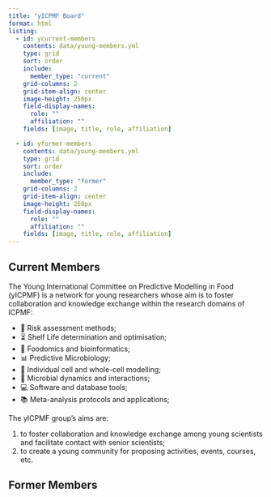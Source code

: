 ```yaml
---
title: "yICPMF Board"
format: html
listing:
  - id: ycurrent-members
    contents: data/young-members.yml
    type: grid
    sort: order
    include:
      member_type: "current"
    grid-columns: 2
    grid-item-align: center
    image-height: 250px 
    field-display-names:
      role: ""
      affiliation: ""
    fields: [image, title, role, affiliation]

  - id: yformer-members
    contents: data/young-members.yml
    type: grid
    sort: order
    include:
      member_type: "former"
    grid-columns: 2
    grid-item-align: center
    image-height: 250px 
    field-display-names:
      role: ""
      affiliation: ""
    fields: [image, title, role, affiliation]
---
```


## Current Members

The Young International Committee on Predictive Modelling in Food (yICPMF) is a network for young researchers whose aim is to foster collaboration and knowledge exchange within the research domains of ICPMF:

- 📌 Risk assessment methods;
- ⏳ Shelf Life determination and optimisation;
- 🧬 Foodomics and bioinformatics;
- 📊 Predictive Microbiology;
- 🔬 Individual cell and whole-cell modelling;
- 📍 Microbial dynamics and interactions;
- 💻 Software and database tools;
- 📚 Meta-analysis protocols and applications;

The yICPMF group's aims are:

1. to foster collaboration and knowledge exchange among young scientists and facilitate contact with senior scientists;
2. to create a young community for proposing activities, events, courses, etc.

::: {#ycurrent-members}

:::

## Former Members


::: {#yformer-members}

:::
